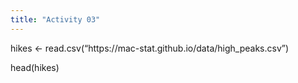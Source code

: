 ```yaml
---
title: "Activity 03"
---
```


hikes <- read.csv("https://mac-stat.github.io/data/high_peaks.csv")

head(hikes)

